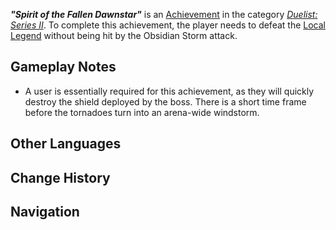 {{Achievement Infobox
|title        = "Spirit of the Fallen Dawnstar"
|id           = 82262
|order id     = 2262
|category     = Duelist: Series II
|description  = Defeat Spirit of the Fallen Dawnstar without ever having been hit by the Obsidian Storm.
|requirements = 
|primogems    = 20
|tracking     = 
|topic        = Local Legend;Iktomisaurus;Nightsoul Totem
|quest        = 
|hidden       = 
|set          = "Spirit of the Fallen Dawnstar" (Achievement)
|tier         = 3
|tiers_total  = 3
}}
'''''"Spirit of the Fallen Dawnstar"''''' is an [[Achievement]] in the category ''[[Duelist: Series II]]''. To complete this achievement, the player needs to defeat the [[Local Legend]] {{Enemy|Iktomisaurus|text="Spirit of the Fallen Dawnstar" — All-Twisting Obsidian Storm}} without being hit by the Obsidian Storm attack.

==Gameplay Notes==
* A {{Pyro}} user is essentially required for this achievement, as they will quickly destroy the {{Cryo}} shield deployed by the boss. There is a short time frame before the tornadoes turn into an arena-wide windstorm.

<!--
==Gallery==
{{Preview
|size=300px
|file=
|caption=
}}

==Video Guides==
{{EVT
|video1   = 
|caption1 = 
}}
-->
==Other Languages==
{{Transclude|"Spirit of the Fallen Dawnstar" (Achievement)|Other Languages}}

==Change History==
{{Change History|5.2}}

==Navigation==
{{Achievement Navbox}}
